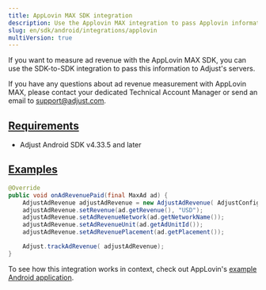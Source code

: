 ```yaml
---
title: AppLovin MAX SDK integration
description: Use the Applovin MAX integration to pass Applovin information to Adjust's servers.
slug: en/sdk/android/integrations/applovin
multiVersion: true
---
```


If you want to measure ad revenue with the AppLovin MAX SDK, you can use the SDK-to-SDK integration to pass this information to Adjust's servers.

<Callout type="note">

If you have any questions about ad revenue measurement with AppLovin MAX, please contact your dedicated Technical Account Manager or send an email to support@adjust.com.

</Callout>

## [Requirements](requirements)

-  Adjust Android SDK v4.33.5 and later

## [Examples](examples)

<Tabs>
<Tab title="Java">

```java
@Override
public void onAdRevenuePaid(final MaxAd ad) {
    AdjustAdRevenue adjustAdRevenue = new AdjustAdRevenue( AdjustConfig.AD_REVENUE_APPLOVIN_MAX);
    adjustAdRevenue.setRevenue(ad.getRevenue(), "USD");
    adjustAdRevenue.setAdRevenueNetwork(ad.getNetworkName());
    adjustAdRevenue.setAdRevenueUnit(ad.getAdUnitId());
    adjustAdRevenue.setAdRevenuePlacement(ad.getPlacement());

    Adjust.trackAdRevenue( adjustAdRevenue);
}
```

</Tab>
</Tabs>

To see how this integration works in context, check out AppLovin's [example Android application](https://github.com/AppLovin/AppLovin-MAX-SDK-Android/blob/master/AppLovin%20MAX%20Demo%20App%20-%20Java/app/src/main/java/com/applovin/enterprise/apps/demoapp/ads/max/RewardedAdActivity.java#L133-L144).
